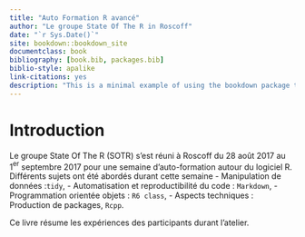 ```yaml
--- 
title: "Auto Formation R avancé"
author: "Le groupe State Of The R in Roscoff"
date: "`r Sys.Date()`"
site: bookdown::bookdown_site
documentclass: book
bibliography: [book.bib, packages.bib]
biblio-style: apalike
link-citations: yes
description: "This is a minimal example of using the bookdown package to write a book. The output format for this example is bookdown::gitbook."
---
```


# Introduction


Le groupe State Of The R (SOTR) s'est réuni  à Roscoff du 28 août 2017 au 1$^{\mbox{er}}$ septembre 2017 pour une semaine d'auto-formation autour du logiciel R. Différents sujets ont été abordés durant cette semaine 
  - Manipulation de données :`` tidy``,
  - Automatisation et reproductibilité du code : ``Markdown``, 
  - Programmation orientée objets : ``R6 class``,
  - Aspects techniques : Production de packages, ``Rcpp``. 


Ce livre résume les expériences des participants durant l'atelier. 


